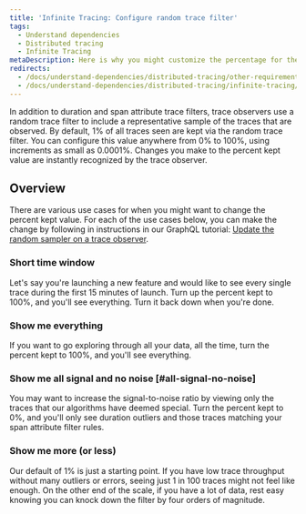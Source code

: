```yaml
---
title: 'Infinite Tracing: Configure random trace filter'
tags:
  - Understand dependencies
  - Distributed tracing
  - Infinite Tracing
metaDescription: Here is why you might customize the percentage for the random filter of a trace observer for Infinite Tracing.
redirects:
  - /docs/understand-dependencies/distributed-tracing/other-requirements/infinite-tracing-random-trace-filter
  - /docs/understand-dependencies/distributed-tracing/infinite-tracing/infinite-tracing-random-trace-filter
---
```


In addition to duration and span attribute trace filters, trace observers use a random trace filter to include a representative sample of the traces that are observed. By default, 1% of all traces seen are kept via the random trace filter. You can configure this value anywhere from 0% to 100%, using increments as small as 0.0001%. Changes you make to the percent kept value are instantly recognized by the trace observer.

## Overview

There are various use cases for when you might want to change the percent kept value. For each of the use cases below, you can make the change by following in instructions in our GraphQL tutorial: [Update the random sampler on a trace observer](/docs/apis/nerdgraph/examples/configure-infinite-tracing-graphql#updating-the-random-sampler).

### Short time window

Let's say you're launching a new feature and would like to see every single trace during the first 15 minutes of launch. Turn up the percent kept to 100%, and you'll see everything. Turn it back down when you're done.

### Show me everything

If you want to go exploring through all your data, all the time, turn the percent kept to 100%, and you'll see everything.

### Show me all signal and no noise [#all-signal-no-noise]

You may want to increase the signal-to-noise ratio by viewing only the traces that our algorithms have deemed special. Turn the percent kept to 0%, and you'll only see duration outliers and those traces matching your span attribute filter rules.

### Show me more (or less)

Our default of 1% is just a starting point. If you have low trace throughput without many outliers or errors, seeing just 1 in 100 traces might not feel like enough. On the other end of the scale, if you have a lot of data, rest easy knowing you can knock down the filter by four orders of magnitude.
